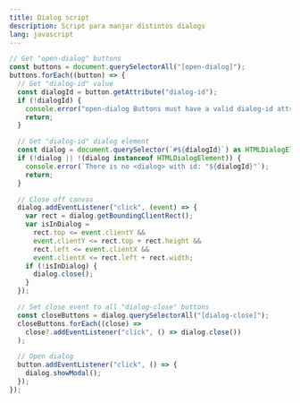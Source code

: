 ---
title: Dialog script
description: Script para manjar distintos dialogs
lang: javascript
---

```ts
// Get "open-dialog" buttons
const buttons = document.querySelectorAll("[open-dialog]");
buttons.forEach((button) => {
  // Get "dialog-id" value
  const dialogId = button.getAttribute("dialog-id");
  if (!dialogId) {
    console.error("open-dialog Buttons must have a valid dialog-id attribute");
    return;
  }

  // Get "dialog-id" dialog element
  const dialog = document.querySelector(`#${dialogId}`) as HTMLDialogElement;
  if (!dialog || !(dialog instanceof HTMLDialogElement)) {
    console.error(`There is no <dialog> with id: "${dialogId}"`);
    return;
  }

  // Close off canvas
  dialog.addEventListener("click", (event) => {
    var rect = dialog.getBoundingClientRect();
    var isInDialog =
      rect.top <= event.clientY &&
      event.clientY <= rect.top + rect.height &&
      rect.left <= event.clientX &&
      event.clientX <= rect.left + rect.width;
    if (!isInDialog) {
      dialog.close();
    }
  });

  // Set close event to all "dialog-close" buttons
  const closeButtons = dialog.querySelectorAll("[dialog-close]");
  closeButtons.forEach((close) =>
    close?.addEventListener("click", () => dialog.close())
  );

  // Open dialog
  button.addEventListener("click", () => {
    dialog.showModal();
  });
});
```
